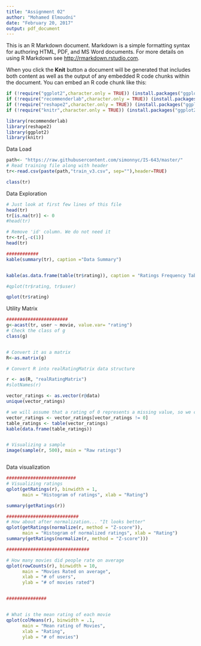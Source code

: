 ---
title: "Assignment 02"
author: "Mohamed Elmoudni"
date: "February 20, 2017"
output: pdf_document
---

This is an R Markdown document. Markdown is a simple formatting syntax for authoring HTML, PDF, and MS Word documents. For more details on using R Markdown see <http://rmarkdown.rstudio.com>.

When you click the **Knit** button a document will be generated that includes both content as well as the output of any embedded R code chunks within the document. You can embed an R code chunk like this:

```{r, echo = FALSE, warning=FALSE, message=FALSE}


if (!require("ggplot2",character.only = TRUE)) (install.packages("ggplot2",repos = "http://cran.us.r-project.org", dep=TRUE))
if (!require("recommenderlab",character.only = TRUE)) (install.packages("ggplot2",repos = "http://cran.us.r-project.org", dep=TRUE))
if (!require("reshape2",character.only = TRUE)) (install.packages("ggplot2",repos = "http://cran.us.r-project.org", dep=TRUE))
if (!require("knitr",character.only = TRUE)) (install.packages("ggplot2",repos = "http://cran.us.r-project.org", dep=TRUE))

library(recommenderlab)
library(reshape2)
library(ggplot2)
library(knitr)

```

Data Load

```{r, echo = FALSE, warning=FALSE, message=FALSE}

path<- "https://raw.githubusercontent.com/simonnyc/IS-643/master/"
# Read training file along with header
tr<-read.csv(paste(path,"train_v3.csv", sep=""),header=TRUE)

class(tr)


```

Data Exploration 

```{r, echo = FALSE, warning=FALSE, message=FALSE}
# Just look at first few lines of this file
head(tr)
tr[is.na(tr)] <- 0
#head(tr)

# Remove 'id' column. We do not need it
tr<-tr[,-c(1)]
head(tr)

############
kable(summary(tr), caption ="Data Summary")


kable(as.data.frame(table(tr$rating)), caption = "Ratings Frequency Table")

#qplot(tr$rating, tr$user)

qplot(tr$rating)
```


Utility Matrix
```{r, echo = FALSE, warning=FALSE, message=FALSE}

#######################
g<-acast(tr, user ~ movie, value.var= "rating")
# Check the class of g
class(g)


# Convert it as a matrix
R<-as.matrix(g)

# Convert R into realRatingMatrix data structure

r <- as(R, "realRatingMatrix")
#slotNames(r)

vector_ratings <- as.vector(r@data)
unique(vector_ratings)

# we will assume that a rating of 0 represents a missing value, so we can remove them from vector_ratings:
vector_ratings <- vector_ratings[vector_ratings != 0]
table_ratings <- table(vector_ratings)
kable(data.frame(table_ratings))


# Visualizing a sample 
image(sample(r, 500), main = "Raw ratings")



```

Data visualization

```{r, echo = FALSE, warning=FALSE, message=FALSE}
##########################
# Visualizing ratings
qplot(getRatings(r), binwidth = 1, 
      main = "Histogram of ratings", xlab = "Rating")

summary(getRatings(r))

###########################
# How about after normalization... "It looks better" 
qplot(getRatings(normalize(r, method = "Z-score")),
      main = "Histogram of normalized ratings", xlab = "Rating") 
summary(getRatings(normalize(r, method = "Z-score")))

###############################

# How many movies did people rate on average
qplot(rowCounts(r), binwidth = 10, 
      main = "Movies Rated on average", 
      xlab = "# of users", 
      ylab = "# of movies rated")


###############


# What is the mean rating of each movie
qplot(colMeans(r), binwidth = .1, 
      main = "Mean rating of Movies", 
      xlab = "Rating", 
      ylab = "# of movies")


```













